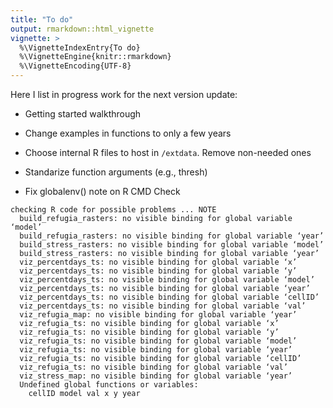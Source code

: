 ```yaml
---
title: "To do"
output: rmarkdown::html_vignette
vignette: >
  %\VignetteIndexEntry{To do}
  %\VignetteEngine{knitr::rmarkdown}
  %\VignetteEncoding{UTF-8}
---
```


Here I list in progress work for the next version update:

-   Getting started walkthrough

-   Change examples in functions to only a few years

-   Choose internal R files to host in `/extdata`. Remove non-needed ones

-   Standarize function arguments (e.g., thresh)

-   Fix globalenv() note on R CMD Check

```         
checking R code for possible problems ... NOTE
  build_refugia_rasters: no visible binding for global variable ‘model’
  build_refugia_rasters: no visible binding for global variable ‘year’
  build_stress_rasters: no visible binding for global variable ‘model’
  build_stress_rasters: no visible binding for global variable ‘year’
  viz_percentdays_ts: no visible binding for global variable ‘x’
  viz_percentdays_ts: no visible binding for global variable ‘y’
  viz_percentdays_ts: no visible binding for global variable ‘model’
  viz_percentdays_ts: no visible binding for global variable ‘year’
  viz_percentdays_ts: no visible binding for global variable ‘cellID’
  viz_percentdays_ts: no visible binding for global variable ‘val’
  viz_refugia_map: no visible binding for global variable ‘year’
  viz_refugia_ts: no visible binding for global variable ‘x’
  viz_refugia_ts: no visible binding for global variable ‘y’
  viz_refugia_ts: no visible binding for global variable ‘model’
  viz_refugia_ts: no visible binding for global variable ‘year’
  viz_refugia_ts: no visible binding for global variable ‘cellID’
  viz_refugia_ts: no visible binding for global variable ‘val’
  viz_stress_map: no visible binding for global variable ‘year’
  Undefined global functions or variables:
    cellID model val x y year

```
